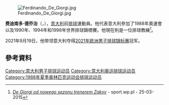 [[File:Ferdinando_De_Giorgi.jpg|thumb]]

'''费迪南多·德乔治'''（{{lang-it|Ferdinando De Giorgi}}，{{bd|1961年|10月10日}}），[[意大利|意大利]]前[[排球|排球]]運動員。他代表意大利參加了1988年奧運會以及1990年、1994年和1998年世界排球錦標賽。他現在則是一位排球教練<ref>[http://sport.wp.pl/kat,33558,title,De-Giorgi-od-nowego-sezonu-trenerem-Zaksy,wid,17389297,wiadomosc.html?ticaid=114ce3&_ticrsn=3 ''De Giorgi od nowego sezonu trenerem Zaksy''] {{Wayback|url=http://sport.wp.pl/kat,33558,title,De-Giorgi-od-nowego-sezonu-trenerem-Zaksy,wid,17389297,wiadomosc.html?ticaid=114ce3&_ticrsn=3 |date=20150505003355 }} - sport.wp.pl - 25-03-2015</ref>。


2021年9月19日，他带领意大利夺得[[2021年欧洲男子排球锦标赛|2021年欧洲男子排球锦标赛]]冠军。

== 參考資料 ==
{{reflist}}

{{Authority control}}
{{DEFAULTSORT:De Giorgi, Ferdinando}}
[[Category:意大利男子排球运动员|Category:意大利男子排球运动员]]
[[Category:意大利奥运排球运动员|Category:意大利奥运排球运动员]]
[[Category:1988年夏季奥林匹克运动会排球运动员|Category:1988年夏季奥林匹克运动会排球运动员]]
